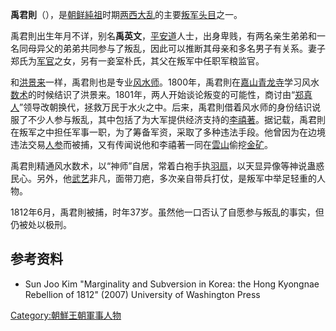 {{多個問題|
{{expand|time=2011-10-18T14:36:30+00:00}}
{{nofootnotes|time=2011-10-18T14:36:30+00:00}}
{{tone|time=2011-10-18T14:36:30+00:00}}
{{refimprove|time=2011-10-18T14:36:30+00:00}}
}}
{{Infobox Korean name
|hangul=우군칙
|hanja=禹君則
|rr=U gun-chik
|mr=U gun-ch'ik
|}}
'''禹君則'''（{{bd|？||1812年||catIdx=H}}），是[[朝鲜|朝鲜]][[純祖|純祖]]时期[[两西大乱|两西大乱]]的主要[[叛军|叛军]][[头目|头目]]之一。

禹君則出生年月不详，别名'''禹英文'''，[[平安道|平安道]]人士，出身卑贱，有两名亲生弟弟和一名同母异父的弟弟共同参与了叛乱，因此可以推断其母亲和多名男子有关系。妻子郑氏为[[军官|军官]]之女，另有一妾室朴氏，其父在叛军中任职军粮监官。

和[[洪景来|洪景来]]一样，禹君則也是专业[[风水师|风水师]]。1800年，禹君則在[[嘉山青龙寺|嘉山青龙寺]]学习风水[[数术|数术]]的时候结识了洪景来。1801年，两人开始谈论叛变的可能性，商讨由“[[郑真人|郑真人]]”领导改朝换代，拯救万民于水火之中。后来，禹君則借着风水师的身份结识说服了不少人参与叛乱，其中包括了为大军提供经济支持的[[李禧著|李禧著]]。据记载，禹君則在叛军之中担任军事一职，为了筹备军资，采取了多种违法手段。他曾因为在边境违法交易[[人参|人参]]而被捕，又有传闻说他和李禧著一同在[[雲山|雲山]]偷挖[[金矿|金矿]]。

禹君則精通风水数术，以“神师”自居，常着白袍手执[[羽扇|羽扇]]，以天显异像等神说蛊惑民心。另外，他[[武艺|武艺]]非凡，面带刀疤，多次亲自带兵打仗，是叛军中举足轻重的人物。

1812年6月，禹君則被捕，时年37岁。虽然他一口否认了自愿参与叛乱的事实，但仍被处以极刑。

== 参考资料 ==
* Sun Joo Kim "Marginality and Subversion in Korea: the Hong Kyongnae Rebellion of 1812" (2007) University of Washington Press

[[Category:朝鮮王朝軍事人物|Category:朝鮮王朝軍事人物]]